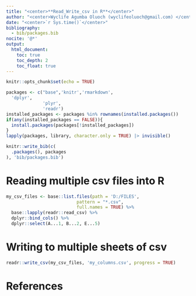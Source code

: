 ```yaml
---
title: "<center>**Read_Write_csv in R**</center>"
author: "<center>Wyclife Agumba Oluoch (wyclifeoluoch@gmail.com) </center>"
date: "<center>`r Sys.time()`</center>"
bibliography: 
  - bib/packages.bib
nocite: '@*'
output: 
  html_document:
    toc: true
    toc_depth: 2
    toc_float: true
---
```


```r
knitr::opts_chunk$set(echo = TRUE)
```


```r
packages <- c("base",'knitr','rmarkdown',
  'dplyr',
              'plyr',
              'readr')
installed_packages <- packages %in% rownames(installed.packages())
if(any(installed_packages == FALSE)){
  install.packages(packages[!installed_packages])
}
lapply(packages, library, character.only = TRUE) |> invisible()
```

```r
knitr::write_bib(c(
  .packages(), packages
), 'bib/packages.bib')
```

# Reading multiple csv files into R

```r
my_csv_files <- base::list.files(path = 'D:/FILES', 
                           pattern = "*.csv", 
                           full.names = TRUE) %>% 
  base::lapply(readr::read_csv) %>% 
  dplyr::bind_cols() %>% 
  dplyr::select(A...1, B...2, E...5)
```


# Writing to multiple sheets of csv

```r
readr::write_csv(my_csv_files, 'my_columns.csv', progress = TRUE)
```


# References
